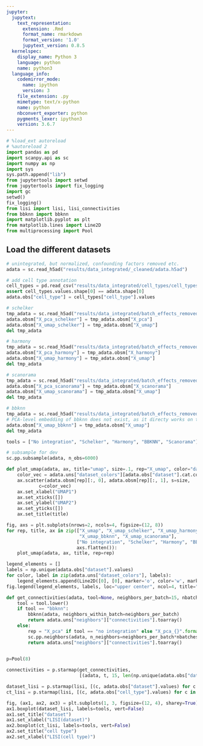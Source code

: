 ```yaml
---
jupyter:
  jupytext:
    text_representation:
      extension: .Rmd
      format_name: rmarkdown
      format_version: '1.0'
      jupytext_version: 0.8.5
  kernelspec:
    display_name: Python 3
    language: python
    name: python3
  language_info:
    codemirror_mode:
      name: ipython
      version: 3
    file_extension: .py
    mimetype: text/x-python
    name: python
    nbconvert_exporter: python
    pygments_lexer: ipython3
    version: 3.6.7
---
```


```python
# %load_ext autoreload
# %autoreload 2
import pandas as pd
import scanpy.api as sc
import numpy as np
import sys
sys.path.append("lib")
from jupytertools import setwd
from jupytertools import fix_logging
import gc
setwd()
fix_logging()
from lisi import lisi, lisi_connectivities
from bbknn import bbknn
import matplotlib.pyplot as plt
from matplotlib.lines import Line2D
from multiprocessing import Pool
```

## Load the different datasets

```python
# unintegrated, but normalized, confounding factors removed etc. 
adata = sc.read_h5ad("results/data_integrated/_cleaned/adata.h5ad")
```

```python
# add cell type annotation
cell_types = pd.read_csv("results/data_integrated/cell_types/cell_types.tsv", sep="\t")
assert cell_types.values.shape[0] == adata.shape[0]
adata.obs["cell_type"] = cell_types["cell_type"].values
```

```python
# schelker
tmp_adata = sc.read_h5ad("results/data_integrated/batch_effects_removed/schelker/adata.h5ad")
adata.obsm["X_pca_schelker"] = tmp_adata.obsm["X_pca"]
adata.obsm["X_umap_schelker"] = tmp_adata.obsm["X_umap"]
del tmp_adata
```

```python
# harmony
tmp_adata = sc.read_h5ad("results/data_integrated/batch_effects_removed/harmony/adata.h5ad")
adata.obsm["X_pca_harmony"] = tmp_adata.obsm["X_harmony"]
adata.obsm["X_umap_harmony"] = tmp_adata.obsm["X_umap"]
del tmp_adata
```

```python
# scanorama
tmp_adata = sc.read_h5ad("results/data_integrated/batch_effects_removed/scanorama/adata.h5ad")
adata.obsm["X_pca_scanorama"] = tmp_adata.obsm["X_scanorama"]
adata.obsm["X_umap_scanorama"] = tmp_adata.obsm["X_umap"]
del tmp_adata
```

```python
# bbknn
tmp_adata = sc.read_h5ad("results/data_integrated/batch_effects_removed/bbknn/adata.h5ad")
# PCA-level embedding of bbknn does not exist, as it directy works on the neighborhood graph. 
adata.obsm["X_umap_bbknn"] = tmp_adata.obsm["X_umap"]
del tmp_adata
```

```python
tools = ["No integration", "Schelker", "Harmony", "BBKNN", "Scanorama"]
```

```python
# subsample for dev
sc.pp.subsample(adata, n_obs=6000)
```

```python
def plot_umap(adata, ax, title="umap", size=.1, rep="X_umap", color="dataset"):
    color_vec = adata.uns["dataset_colors"][adata.obs["dataset"].cat.codes.values]
    ax.scatter(adata.obsm[rep][:, 0], adata.obsm[rep][:, 1], s=size,
            c=color_vec)
    ax.set_xlabel("UMAP1")
    ax.set_xticks([])
    ax.set_ylabel("UMAP2")
    ax.set_yticks([])
    ax.set_title(title)
```

```python
fig, axs = plt.subplots(nrows=2, ncols=4, figsize=(12, 8))
for rep, title, ax in zip(["X_umap", "X_umap_schelker", "X_umap_harmony",
                           "X_umap_bbknn", "X_umap_scanorama"],
                          ["No integration", "Schelker", "Harmony", "BBKNN", "Scanorama"],
                          axs.flatten()):
    plot_umap(adata, ax, title, rep=rep)

legend_elements = []
labels = np.unique(adata.obs["dataset"].values)
for color, label in zip(adata.uns["dataset_colors"], labels):
    legend_elements.append(Line2D([0], [0], marker='o', color='w', markerfacecolor=color, label=label, markersize=15))
fig.legend(legend_elements, labels, loc="upper center", ncol=4, title="dataset")
```

```python
def get_connectivities(adata, tool=None, neighbors_per_batch=15, nbatches=1):
    tool = tool.lower()
    if tool == "bbknn":
        bbknn(adata, neighbors_within_batch=neighbors_per_batch)
        return adata.uns["neighbors"]["connectivities"].toarray()
    else: 
        rep = "X_pca" if tool == "no integration" else "X_pca_{}".format(tool)
        sc.pp.neighbors(adata, n_neighbors=neighbors_per_batch*nbatches, use_rep=rep)
        return adata.uns["neighbors"]["connectivities"].toarray()
            
```

```python
p=Pool(8)
```

```python
connectivities = p.starmap(get_connectivities,
                           [(adata, t, 15, len(np.unique(adata.obs["dataset"].values))) for t in tools])
```

```python
dataset_lisi = p.starmap(lisi, [(c, adata.obs["dataset"].values) for c in connectivities])
ct_lisi = p.starmap(lisi, [(c, adata.obs["cell_type"].values) for c in connectivities])
```

```python
fig, (ax1, ax2, ax3) = plt.subplots(1, 3, figsize=(12, 4), sharey=True)
ax1.boxplot(dataset_lisi, labels=tools, vert=False)
ax1.set_title("dataset")
ax1.set_xlabel("LISI(dataset)")
ax2.boxplot(ct_lisi, labels=tools, vert=False)
ax2.set_title("cell type")
ax2.set_xlabel("LISI(cell type)")
```

```python

```
